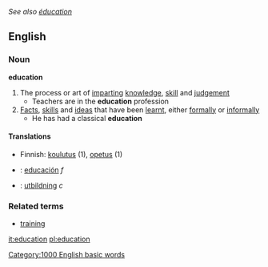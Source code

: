 ''See also [[éducation]]''
==English==
===Noun===
{{wikipedia}}
'''education'''
#The process or art of [[imparting]] [[knowledge]], [[skill]] and [[judgement]]
#* Teachers are in the '''education''' profession
#[[Fact]]s, [[skill]]s and [[idea]]s that have been [[learnt]], either [[formally]] or [[informally]]
#* He has had a classical '''education'''

====Translations====
*Finnish: [[koulutus]] (1), [[opetus]] (1)
*{{es}}: [[educación]] ''f''
*{{sv}}: [[utbildning]] ''c''

===Related terms===
*[[training]]

[[Category:1000 English basic words]]

[[it:education]]
[[pl:education]]